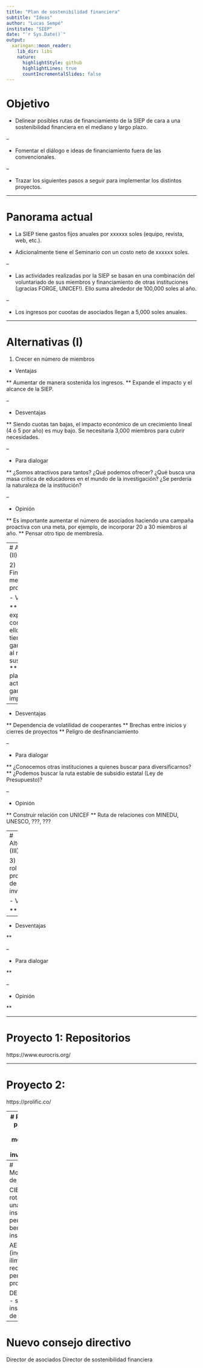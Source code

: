 ```yaml
---
title: "Plan de sostenibilidad financiera"
subtitle: "Ideas"
author: "Lucas Sempé"
institute: "SIEP"
date: "`r Sys.Date()`"
output:
  xaringan::moon_reader:
    lib_dir: libs
    nature:
      highlightStyle: github
      highlightLines: true
      countIncrementalSlides: false
---
```

# Objetivo

- Delinear posibles rutas de financiamiento de la SIEP de cara a una sostenibilidad financiera en el mediano y largo plazo.

--

- Fomentar el diálogo e ideas de financiamiento fuera de las convencionales.

--

- Trazar los siguientes pasos a seguir para implementar los distintos proyectos.

---

# Panorama actual

- La SIEP tiene gastos fijos anuales por xxxxxx soles (equipo, revista, web, etc.). 

- Adicionalmente tiene el Seminario con un costo neto de xxxxxx soles.

--

- Las actividades realizadas por la SIEP se basan en una combinación del voluntariado de sus miembros y financiamiento de otras instituciones (¡gracias FORGE, UNICEF!). Ello suma alrededor de 100,000 soles al año.

--

- Los ingresos por cuootas de asociados llegan a 5,000 soles anuales.

---

# Alternativas (I)

1) Crecer en número de miembros

- Ventajas

** Aumentar de manera sostenida los ingresos.
** Expande el impacto y el alcance de la SIEP.

--

- Desventajas

** Siendo cuotas tan bajas, el impacto económico de un crecimiento lineal (4 ó 5 por año) es muy bajo. Se necesitaría 3,000 miembros para cubrir necesidades.

--

- Para dialogar

** ¿Somos atractivos para tantos? ¿Qué podemos ofrecer? ¿Qué busca una masa crítica de educadores en el mundo de la investigación? ¿Se perdería la naturaleza de la institución?

--

- Opinión

** Es importante aumentar el número de asociados haciendo una campaña proactiva con una meta, por ejemplo, de incorporar 20 a 30 miembros al año.
** Pensar otro tipo de membresía.

---
# Alternativas (II)

2) Financiamiento mediante proyectos

- Ventajas

** Tenemos experiencia y contactos en ello. 
** SIEP tiene un nombre ganado debido al renombre de sus miembros.
** Permite planificar actividades y garantizar su implementación.

--

- Desventajas

** Dependencia de volatilidad de cooperantes
** Brechas entre inicios y cierres de proyectos
** Peligro de desfinanciamiento


--

- Para dialogar

** ¿Conocemos otras instituciones a quienes buscar para diversificarnos?
** ¿Podemos buscar la ruta estable de subsidio estatal (Ley de Presupuesto)?

--

- Opinión

** Construir relación con UNICEF
** Ruta de relaciones con MINEDU, UNESCO, ???, ???

---
# Alternativas (III)

3) SIEP con rol en promoción de la investigación

- Ventajas

**
--

- Desventajas

** 




--

- Para dialogar

** 

--

- Opinión

** 

---

# Proyecto 1: Repositorios

https://www.eurocris.org/

--- 

# Proyecto 2:

https://prolific.co/

---
# Proyecto 3: plataforma de metodología de investigación



---
# Modalidades de institución

CIES (5 años rotativo en una institución) - pensar beneficios institucionales

AERA (ingreso ilimitado, sin requisitos) - pensar problemas

DEVSTUDIES - suscripción institucional y de personas

---
# Nuevo consejo directivo

Director de asociados
Director de sostenibilidad financiera
